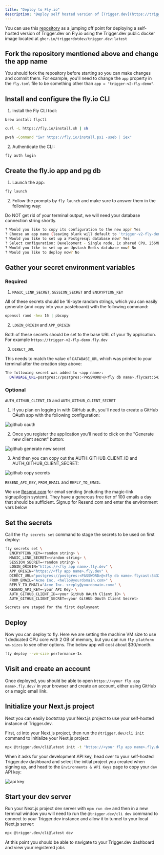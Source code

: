 ```yaml
---
title: "Deploy to Fly.io"
description: "Deploy self hosted version of [Trigger.dev](https://trigger.dev) to Fly.io"
---
```


<Snippet file="v2-deprecation-warning.mdx" />

You can use this [repository](https://github.com/triggerdotdev/fly.io) as a jumping off point for deploying a self-hosted version of Trigger.dev on Fly.io using the Trigger.dev public docker image located at `ghcr.io/triggerdotdev/trigger.dev:latest`

## Fork the repository mentioned above and change the app name

You should fork the repository before starting so you can make changes and commit them. For example, you'll need to change the `app` property in the `fly.toml` file to be something other than `app = "trigger-v2-fly-demo"`.

## Install and configure the fly.io CLI

1. Install the Fly CLI tool:

<CodeGroup>

```sh Mac
brew install flyctl
```

```sh Linux
curl -L https://fly.io/install.sh | sh
```

```sh Windows
pwsh -Command "iwr https://fly.io/install.ps1 -useb | iex"
```

</CodeGroup>

2. Authenticate the CLI:

```sh
fly auth login
```

## Create the fly.io app and pg db

1. Launch the app:

```sh
fly launch
```

2. Follow the prompts by `fly launch` and make sure to answer them in the following way:

<Warning>Do NOT get rid of your terminal output, we will need your database connection string shortly.</Warning>

```sh
? Would you like to copy its configuration to the new app? Yes
? Choose an app name (leaving blank will default to 'trigger-v2-fly-demo') <enter your preferred app name here or leave blank>
? Would you like to set up a Postgresql database now? Yes
? Select configuration: Development - Single node, 1x shared CPU, 256MB RAM, 1GB disk <- feel free to pick a beefier machine
? Would you like to set up an Upstash Redis database now? No
? Would you like to deploy now? No
```

## Gather your secret environment variables

### Required

1. `MAGIC_LINK_SECRET`, `SESSION_SECRET` and `ENCRYPTION_KEY`

All of these secrets should be 16-byte random strings, which you can easily generate (and copy into your pasteboard) with the following command:

```sh
openssl rand -hex 16 | pbcopy
```

2. `LOGIN_ORIGIN` and `APP_ORIGIN`

Both of these secrets should be set to the base URL of your fly application. For example `https://trigger-v2-fly-demo.fly.dev`

3. `DIRECT_URL`

This needs to match the value of `DATABASE_URL` which was printed to your terminal after the creation step above:

```sh
The following secret was added to <app name>:
  DATABASE_URL=postgres://postgres:<PASSWORD>@<fly db name>.flycast:5432/<app name>?sslmode=disable
```

### Optional

`AUTH_GITHUB_CLIENT_ID` and `AUTH_GITHUB_CLIENT_SECRET`

1. If you plan on logging in with GitHub auth, you'll need to create a GitHub OAuth app with the following configuration:

![github oauth](/images/github-oauth.png)

2. Once you register the application you'll need to click on the "Generate new client secret" button:

![github generate new secret](/images/github-generate-new-secret.png)

3. And then you can copy out the AUTH_GITHUB_CLIENT_ID and AUTH_GITHUB_CLIENT_SECRET:

![github copy secrets](/images/github-secrets.png)

`RESEND_API_KEY`, `FROM_EMAIL` and `REPLY_TO_EMAIL`

We use [Resend.com](https://resend.com) for email sending (including the magic-link signup/login system). They have a generous free tier of 100 emails a day that should be sufficient. Signup for Resend.com and enter the environment vars below

## Set the secrets

Call the `fly secrets set` command to stage the secrets to be used on first deploy:

```sh
fly secrets set \
  ENCRYPTION_KEY=<random string> \
  MAGIC_LINK_SECRET=<random string> \
  SESSION_SECRET=<random string> \
  LOGIN_ORIGIN="https://<fly app name>.fly.dev" \
  APP_ORIGIN="https://<fly app name>.fly.dev" \
  DIRECT_URL="postgres://postgres:<PASSWORD>@<fly db name>.flycast:5432/<app name>?sslmode=disable" \
  FROM_EMAIL="Acme Inc. <hello@yourdomain.com>" \
  REPLY_TO_EMAIL="Acme Inc. <reply@yourdomain.com>" \
  RESEND_API_KEY=<your API Key> \
  AUTH_GITHUB_CLIENT_ID=<your GitHub OAuth Client ID> \
  AUTH_GITHUB_CLIENT_SECRET=<your GitHUb OAuth Client Secret>

Secrets are staged for the first deployment
```

## Deploy

Now you can deploy to fly. Here we are setting the machine VM size to use 1 dedicated CPU core with 2 GB of memory, but you can run `fly platform vm-sizes` to see other options. The below app will cost about $30/month.

```sh
fly deploy --vm-size performance-1x
```

## Visit and create an account

Once deployed, you should be able to open `https://<your fly app name>.fly.dev/` in your browser and create an account, either using GitHub or a magic email link.

## Initialize your Next.js project

Next you can easily bootstrap your Next.js project to use your self-hosted instance of Trigger.dev.

First, `cd` into your Next.js project, then run the `@trigger.dev/cli init` command to initialize your Next.js project:

```sh
npx @trigger.dev/cli@latest init -t "https://<your fly app name>.fly.dev"
```

When it asks for your development API key, head over to your self-hosted Trigger.dev dashboard and select the initial project you created when signing up, and head to the `Environments & API Keys` page to copy your `dev` API key:

![api key](/images/api-key.png)

## Start your dev server

Run your Next.js project dev server with `npm run dev` and then in a new terminal window you will need to run the `@trigger.dev/cli dev` command to connect to your Trigger.dev instance and allow it to tunnel to your local Next.js server:

```sh
npx @trigger.dev/cli@latest dev
```

At this point you should be able to navigate to your Trigger.dev dashboard and view your registered jobs
